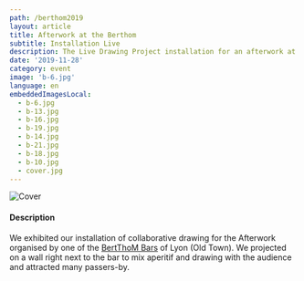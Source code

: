 ```yaml
---
path: /berthom2019
layout: article
title: Afterwork at the Berthom
subtitle: Installation Live
description: The Live Drawing Project installation for an afterwork at the Berthom Vieux Lyon
date: '2019-11-28'
category: event
image: 'b-6.jpg'
language: en
embeddedImagesLocal:
  - b-6.jpg
  - b-13.jpg
  - b-16.jpg
  - b-19.jpg
  - b-14.jpg
  - b-21.jpg
  - b-18.jpg
  - b-10.jpg
  - cover.jpg
---
```


![Cover](b-10.jpg)

#### Description

We exhibited our installation of collaborative drawing for the Afterwork organised by one of the [BertThoM Bars](https://www.lesberthom.com/) of Lyon (Old Town). We projected on a wall right next to the bar to mix aperitif and drawing with the audience and attracted many passers-by.

 <ImageGrid props={props}/>
